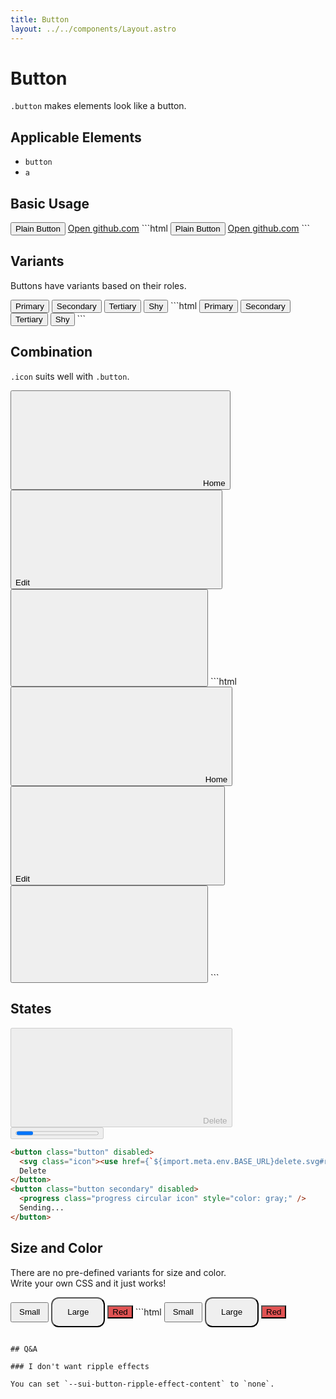 ```yaml
---
title: Button
layout: ../../components/Layout.astro
---
```



# Button

`.button` makes elements look like a button.

## Applicable Elements

- `button`
- `a`

## Basic Usage

<SamplePane>
  <button class="button">Plain Button</button>
  <a class="button" href="https://github.com" target="_blank">Open github.com</a>
</SamplePane>
```html
<button class="button">Plain Button</button>
<a class="button" href="https://github.com" target="_blank">Open github.com</a>
```

## Variants

Buttons have variants based on their roles.

<SamplePane>
  <button class="button">Primary</button>
  <button class="button secondary">Secondary</button>
  <button class="button tertiary">Tertiary</button>
  <button class="button shy">Shy</button>
</SamplePane>
```html
<button class="button">Primary</button>
<button class="button secondary">Secondary</button>
<button class="button tertiary">Tertiary</button>
<button class="button shy">Shy</button>
```

## Combination

`.icon` suits well with `.button`.

<SamplePane>
  <button class="button"><svg class="icon"><use href={`${import.meta.env.BASE_URL}home.svg#root`} /></svg>Home</button>
  <button class="button secondary">Edit<svg class="icon"><use href={`${import.meta.env.BASE_URL}edit.svg#root`} /></svg></button>
  <button class="button tertiary"><svg class="icon"><use href={`${import.meta.env.BASE_URL}copy.svg#root`} /></svg></button>
</SamplePane>
```html
<button class="button">
  <svg class="icon"><use href={`${import.meta.env.BASE_URL}home.svg#root`} /></svg>
  Home
</button>
<button class="button secondary">
  Edit
  <svg class="icon"><use href={`${import.meta.env.BASE_URL}edit.svg#root`} /></svg>
</button>
<button class="button tertiary">
  <svg class="icon"><use href={`${import.meta.env.BASE_URL}copy.svg#root`} /></svg>
</button>
```

## States

<SamplePane>
  <button class="button" disabled><svg class="icon"><use href={`${import.meta.env.BASE_URL}delete.svg#root`} /></svg>Delete</button>
  <button class="button secondary" disabled><progress class="progress circular icon" style="color: gray;" />Sending...</button>
</SamplePane>

```html
<button class="button" disabled>
  <svg class="icon"><use href={`${import.meta.env.BASE_URL}delete.svg#root`} /></svg>
  Delete
</button>
<button class="button secondary" disabled>
  <progress class="progress circular icon" style="color: gray;" />
  Sending...
</button>
```

## Size and Color

There are no pre-defined variants for size and color.  
Write your own CSS and it just works!

<SamplePane>
  <button class="button my-small">Small</button>
  <button class="button my-large">Large</button>
  <button class="button my-destructive">Red</button>
</SamplePane>
```html
<button class="button my-small">Small</button>
<button class="button my-large">Large</button>
<button class="button my-destructive">Red</button>

<style>
  .button.my-small {
    height: 32px;
    padding: 0 12px;
  }
  .button.my-large {
    height: 48px;
    border-radius: 12px;
    padding: 0 24px;
  }
  .button.my-destructive {
    background-color: rgb(225 83 83);
  }
</style>
```

## Q&A

### I don't want ripple effects

You can set `--sui-button-ripple-effect-content` to `none`.
